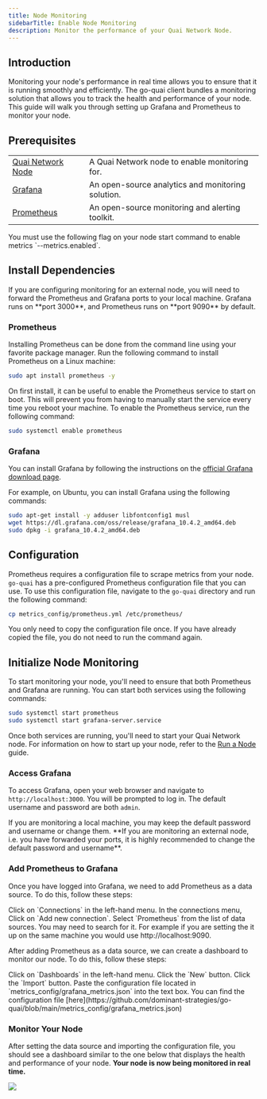```yaml
---
title: Node Monitoring
sidebarTitle: Enable Node Monitoring
description: Monitor the performance of your Quai Network Node.
---
```


## Introduction

Monitoring your node's performance in real time allows you to ensure that it is running smoothly and efficiently. The go-quai client bundles a monitoring solution that allows you to track the health and performance of your node. This guide will walk you through setting up Grafana and Prometheus to monitor your node.

## Prerequisites

|                                                   |                                                   |
| ------------------------------------------------- | ------------------------------------------------- |
| [Quai Network Node](/participate/node/run-a-node) | A Quai Network node to enable monitoring for.     |
| [Grafana](https://grafana.com/)                   | An open-source analytics and monitoring solution. |
| [Prometheus](https://prometheus.io/)              | An open-source monitoring and alerting toolkit.   |

<Note>
You must use the following flag on your node start command to enable metrics `--metrics.enabled`.
</Note>

## Install Dependencies

<Note>
	If you are configuring monitoring for an external node, you will need to forward the Prometheus and Grafana ports to your local machine.
	Grafana runs on **port 3000**, and Prometheus runs on **port 9090** by default.
</Note>

### Prometheus

Installing Prometheus can be done from the command line using your favorite package manager. Run the following command to install Prometheus on a Linux machine:

```bash
sudo apt install prometheus -y
```

On first install, it can be useful to enable the Prometheus service to start on boot. This will prevent you from having to manually start the service every time you reboot your machine. To enable the Prometheus service, run the following command:

```bash
sudo systemctl enable prometheus
```

### Grafana

You can install Grafana by following the instructions on the [official Grafana download page](https://grafana.com/grafana/download?edition=oss).

For example, on Ubuntu, you can install Grafana using the following commands:

```bash
sudo apt-get install -y adduser libfontconfig1 musl
wget https://dl.grafana.com/oss/release/grafana_10.4.2_amd64.deb
sudo dpkg -i grafana_10.4.2_amd64.deb
```

## Configuration

Prometheus requires a configuration file to scrape metrics from your node. `go-quai` has a pre-configured Prometheus configuration file that you can use. To use this configuration file, navigate to the `go-quai` directory and run the following command:

```bash
cp metrics_config/prometheus.yml /etc/prometheus/
```

<Note>
	You only need to copy the configuration file once. If you have already copied the file, you do not need to run the command again.
</Note>

## Initialize Node Monitoring

To start monitoring your node, you'll need to ensure that both Prometheus and Grafana are running. You can start both services using the following commands:

```bash
sudo systemctl start prometheus
sudo systemctl start grafana-server.service
```

Once both services are running, you'll need to start your Quai Network node. For information on how to start up your node, refer to the [Run a Node](/guides/client/node) guide.

### Access Grafana

To access Grafana, open your web browser and navigate to `http://localhost:3000`. You will be prompted to log in. The default username and password are both `admin`.

<Warning>
	If you are monitoring a local machine, you may keep the default password and username or change them. **If you are monitoring an external
	node, i.e. you have forwarded your ports, it is highly recommended to change the default password and username**.
</Warning>

### Add Prometheus to Grafana

Once you have logged into Grafana, we need to add Prometheus as a data source. To do this, follow these steps:

<Steps>
	<Step title='Open Connections Menu'>Click on `Connections` in the left-hand menu.</Step>
	<Step title='Add New Connection'>In the connections menu, Click on `Add new connection`.</Step>
	<Step title='Select Prometheus'>Select `Prometheus` from the list of data sources. You may need to search for it.</Step>
	<Step title='Set your Prometheus server URL'>For example if you are setting the it up on the same machine you would use http://localhost:9090.</Step>
</Steps>

After adding Prometheus as a data source, we can create a dashboard to monitor our node. To do this, follow these steps:

<Steps>
	<Step title='Open Dashboards'>Click on `Dashboards` in the left-hand menu.</Step>
	<Step title='Create New Dashboard'>Click the `New` button.</Step>
	<Step title='Import Configuration'>Click the `Import` button.</Step>
	<Step title='Paste Configuration'>
		Paste the configuration file located in `metrics_config/grafana_metrics.json` into the text box. You can find the configuration file
		[here](https://github.com/dominant-strategies/go-quai/blob/main/metrics_config/grafana_metrics.json)
	</Step>
</Steps>

### Monitor Your Node

After setting the data source and importing the configuration file, you should see a dashboard similar to the one below that displays the health and performance of your node. **Your node is now being monitored in real time.**

<Frame>
	<img src='/images/GrafanaDashboard.png' />
</Frame>
